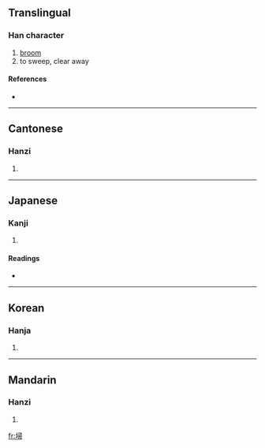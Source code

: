 ==Translingual==

===Han character===
{{Han char|rn=32|rad=土|as=08|sn=11|four=4712<sub>7</sub>|canj=土尸一月 (GSMB)}}

# [[broom]]
# to sweep, clear away

====References====
* {{Han ref|kx=0231.180|dkj=05202|dj=0468.100|hdz=10459.010|uh=57FD|ud=22525|bh=D4B5|bd=54453}}

----

==Cantonese==

===Hanzi===
{{yue-hanzi|jyut=|y=sou3}}

# {{defn|Cantonese}}

----

==Japanese==

===Kanji===
{{ja-kanji|grade=|rs=土08}}

# {{defn|Japanese}}

====Readings====
* {{ja-readings|on=[[そう]] (sō)|kun=[[はく]] (haku)}}

----

==Korean==

===Hanja===
{{ko-hanja|hangeul=소|rv=so|mr=so}}

# {{defn|Korean}}

----

==Mandarin==

===Hanzi===
{{cmn-hanzi|pin=[[sào]] ([[sao4]]),[[sǎo]] ([[sao3]])|wg=sao<sup>4</sup>}}

# {{defn|Mandarin}}

[[fr:埽]]
